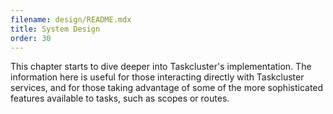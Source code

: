 ```yaml
---
filename: design/README.mdx
title: System Design
order: 30
---
```


This chapter starts to dive deeper into Taskcluster's implementation. The
information here is useful for those interacting directly with Taskcluster
services, and for those taking advantage of some of the more sophisticated
features available to tasks, such as scopes or routes.
